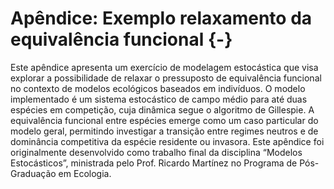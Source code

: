 # Apêndice: Exemplo relaxamento da equivalência funcional  {-} {#EquivaFunc}

Este apêndice apresenta um exercício de modelagem estocástica que visa explorar a possibilidade de relaxar o pressuposto de equivalência funcional no contexto de modelos ecológicos baseados em indivíduos. O modelo implementado é um sistema estocástico de campo médio para até duas espécies em competição, cuja dinâmica segue o algoritmo de Gillespie. A equivalência funcional entre espécies emerge como um caso particular do modelo geral, permitindo investigar a transição entre regimes neutros e de dominância competitiva da espécie residente ou invasora. Este apêndice foi originalmente desenvolvido como trabalho final da disciplina “Modelos Estocásticos”, ministrada pelo Prof. Ricardo Martínez no Programa de Pós-Graduação em Ecologia.
